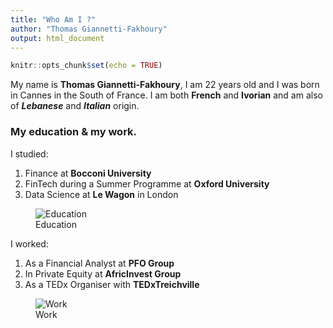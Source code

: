 ```yaml
---
title: "Who Am I ?"
author: "Thomas Giannetti-Fakhoury"
output: html_document
---
```


```r
knitr::opts_chunk$set(echo = TRUE)
```


My name is **Thomas Giannetti-Fakhoury**, I am 22 years old and I was born in Cannes in the South of France. I am both **French** and **Ivorian** and am also of ***Lebanese*** and ***Italian*** origin.

### My education & my work.

I studied:

1.  Finance at **Bocconi University**
2.  FinTech during a Summer Programme at **Oxford University**
3.  Data Science at **Le Wagon** in London


![Education](/Users/thomasgiannetti/my_website/static/img/slide1.jpg)


I worked: 

1. As a Financial Analyst at **PFO Group**
2. In Private Equity at **AfricInvest Group**
3. As a TEDx Organiser with **TEDxTreichville**


![Work](/Users/thomasgiannetti/my_website/static/img/slide2.jpg)
